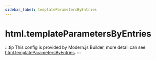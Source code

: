 ```yaml
---
sidebar_label: templateParametersByEntries
---
```


# html.templateParametersByEntries

:::tip
This config is provided by Modern.js Builder, more detail can see [html.templateParametersByEntries](https://modernjs.dev/builder/en/api/config-html.html#htmltemplateparametersbyentries).
:::


<Main />
